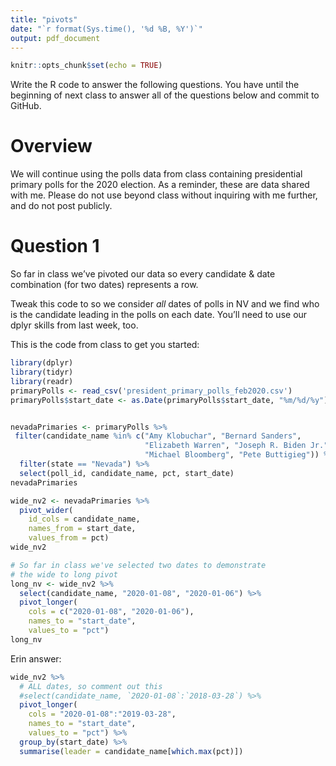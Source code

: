 ```yaml
---
title: "pivots"
date: "`r format(Sys.time(), '%d %B, %Y')`"
output: pdf_document
---
```


```r
knitr::opts_chunk$set(echo = TRUE)
```

Write the R code to answer the following questions. You have until the beginning of next class to answer all of the questions below and commit to GitHub.

# Overview

We will continue using the polls data from class containing presidential primary polls for the 2020 election.  As a reminder, these are data shared with me.  Please do not use beyond class without inquiring with me further, and do not post publicly.

# Question 1

So far in class we've pivoted our data so every candidate \& date combination (for two dates) represents a row.

Tweak this code to so we consider *all* dates of polls in NV and we find who is the candidate leading in the polls on each date.  You'll need to use our dplyr skills from last week, too.

This is the code from class to get you started:

```r
library(dplyr)
library(tidyr)
library(readr)
primaryPolls <- read_csv('president_primary_polls_feb2020.csv')
primaryPolls$start_date <- as.Date(primaryPolls$start_date, "%m/%d/%y")


nevadaPrimaries <- primaryPolls %>%
 filter(candidate_name %in% c("Amy Klobuchar", "Bernard Sanders",
                              "Elizabeth Warren", "Joseph R. Biden Jr.",
                              "Michael Bloomberg", "Pete Buttigieg")) %>%
  filter(state == "Nevada") %>%
  select(poll_id, candidate_name, pct, start_date)
nevadaPrimaries

wide_nv2 <- nevadaPrimaries %>%
  pivot_wider(
    id_cols = candidate_name,
    names_from = start_date,
    values_from = pct)
wide_nv2

# So far in class we've selected two dates to demonstrate
# the wide to long pivot
long_nv <- wide_nv2 %>%
  select(candidate_name, "2020-01-08", "2020-01-06") %>%
  pivot_longer(
    cols = c("2020-01-08", "2020-01-06"),
    names_to = "start_date",
    values_to = "pct")
long_nv
```


Erin answer:

```r
wide_nv2 %>%
  # ALL dates, so comment out this
  #select(candidate_name, `2020-01-08`:`2018-03-28`) %>%
  pivot_longer(
    cols = "2020-01-08":"2019-03-28",
    names_to = "start_date",
    values_to = "pct") %>%
  group_by(start_date) %>%
  summarise(leader = candidate_name[which.max(pct)])
```



